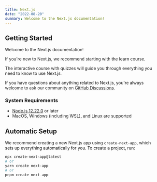 ```yaml
---
title: Next.js
date: "2022-08-20"
summary: Welcome to the Next.js documentation!
---
```


## Getting Started

Welcome to the Next.js documentation!

If you're new to Next.js, we recommend starting with the learn course.

The interactive course with quizzes will guide you through everything you need to know to use Next.js.

If you have questions about anything related to Next.js, you're always welcome to ask our community on [GitHub Discussions](https://github.com/vercel/next.js/discussions).

### System Requirements

- [Node.js 12.22.0](https://nodejs.org/) or later
- MacOS, Windows (including WSL), and Linux are supported

## Automatic Setup

We recommend creating a new Next.js app using `create-next-app`, which sets up everything automatically for you. To create a project, run:

```bash
npx create-next-app@latest
# or
yarn create next-app
# or
pnpm create next-app
```
